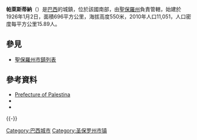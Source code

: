 '''帕萊斯蒂納'''（{{lang-pt|Palestina}}）是[[巴西|巴西]]的城鎮，位於該國南部，由[[聖保羅州|聖保羅州]]負責管轄，始建於1926年1月2日，面積696平方公里，海拔高度550米，2010年人口11,051，人口密度每平方公里15.89人。

{{Coord|20|23|24|S|49|25|59|W|display=title}}

== 參見 ==
*[[聖保羅州市鎮列表|聖保羅州市鎮列表]]

==參考資料==
*[http://www.palestina.sp.gov.br/ Prefecture of Palestina] {{Wayback|url=http://www.palestina.sp.gov.br/ |date=20200320033751 }}
*{{cite web|title=2010 Census of the IBGE - Population - Table 2.1.20|url=http://www.ibge.gov.br/home/estatistica/populacao/censo2010/tabelas_pdf/Sao_paulo.pdf|publisher=IBGE.gov.br|accessdate=28 July 2011|archive-date=2016-03-04|archive-url=https://web.archive.org/web/20160304001453/http://www.ibge.gov.br/home/estatistica/populacao/censo2010/tabelas_pdf/Sao_paulo.pdf|dead-url=no}}
*{{cite web|title=Municipal Profile at SEADE|url=http://www.seade.gov.br/produtos/perfil/perfilMunEstado.php|publisher=SEADE.gov.br|language=pt|accessdate=28 July 2011|deadurl=yes|archiveurl=https://web.archive.org/web/20110823080724/http://www.seade.gov.br/produtos/perfil/perfilMunEstado.php|archivedate=2011年8月23日}}

{{Brazil-geo-stub}}

[[Category:巴西城市|Category:巴西城市]]
{{-}}
{{圣保罗州市镇}}
[[Category:圣保罗州市镇|Category:圣保罗州市镇]]